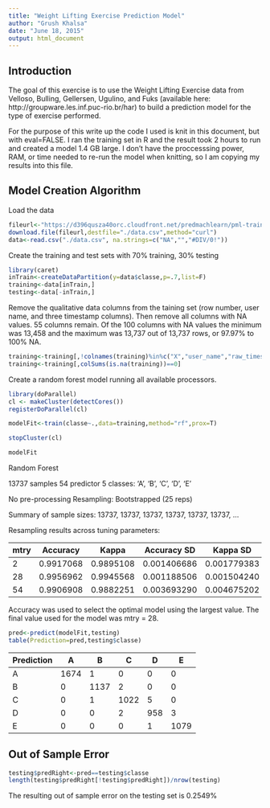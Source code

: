 ```yaml
---
title: "Weight Lifting Exercise Prediction Model"
author: "Grush Khalsa"
date: "June 18, 2015"
output: html_document
---
```


## Introduction
The goal of this exercise is to use the Weight Lifting Exercise data from Velloso, Bulling, Gellersen, Ugulino, and Fuks (available here: http://groupware.les.inf.puc-rio.br/har) to build a prediction model for the type of exercise performed. 
  
For the purpose of this write up the code I used is knit in this document, but with eval=FALSE. I ran the training set in R and the result took 2 hours to run and created a model 1.4 GB large. I don't have the proccesssing power, RAM, or time needed to re-run the model when knitting, so I am copying my results into this file. 

## Model Creation Algorithm

Load the data
```r
fileurl<-"https://d396qusza40orc.cloudfront.net/predmachlearn/pml-training.csv"
download.file(fileurl,destfile="./data.csv",method="curl")
data<-read.csv("./data.csv", na.strings=c("NA","","#DIV/0!"))
```

Create the training and test sets with 70% training, 30% testing
```r
library(caret)
inTrain<-createDataPartition(y=data$classe,p=.7,list=F)
training<-data[inTrain,]
testing<-data[-inTrain,]
```

Remove the qualitative data columns from the taining set (row number, user name, and three timestamp columns). Then remove all columns with NA values. 55 columns remain. Of the 100 columns with NA values the minimum was 13,458 and the maximum was 13,737 out of 13,737 rows, or 97.97% to 100% NA.
```r
training<-training[,!colnames(training)%in%c("X","user_name","raw_timestamp_part_1","raw_timestamp_part_2","cvtd_timestamp")]
training<-training[,colSums(is.na(training))==0]
```


Create a random forest model running all available processors. 
```r
library(doParallel)
cl <- makeCluster(detectCores())
registerDoParallel(cl)

modelFit<-train(classe~.,data=training,method="rf",prox=T)

stopCluster(cl)

modelFit
```

Random Forest 

13737 samples
   54 predictor
    5 classes: 'A', 'B', 'C', 'D', 'E' 

No pre-processing
Resampling: Bootstrapped (25 reps) 

Summary of sample sizes: 13737, 13737, 13737, 13737, 13737, 13737, ... 

Resampling results across tuning parameters:

  mtry | Accuracy  | Kappa     | Accuracy SD | Kappa SD
  -----|-----------|-----------|-------------|-------------
   2   | 0.9917068 | 0.9895108 | 0.001406686 | 0.001779383
  28   | 0.9956962 | 0.9945568 | 0.001188506 | 0.001504240
  54   | 0.9906908 | 0.9882251 | 0.003693290 | 0.004675202

Accuracy was used to select the optimal model using  the largest value.
The final value used for the model was mtry = 28. 


```r
pred<-predict(modelFit,testing)
table(Prediction=pred,testing$classe)
```

Prediction  |  A  |  B  |  C  |  D   | E
------|-----|-----|-----|------|-----
   A |1674 |   1  |  0   | 0   | 0
   B  |  0 | 1137 |    2 |   0  |  0
   C  |  0 |   1  | 1022 |   5  |  0
   D  |  0 |   0  |  2  | 958   | 3
   E  |  0 |   0  |  0  |  1 | 1079

  
## Out of Sample Error
```r
testing$predRight<-pred==testing$classe
length(testing$predRight[!testing$predRight])/nrow(testing)
```
The resulting out of sample error on the testing set is 0.2549%